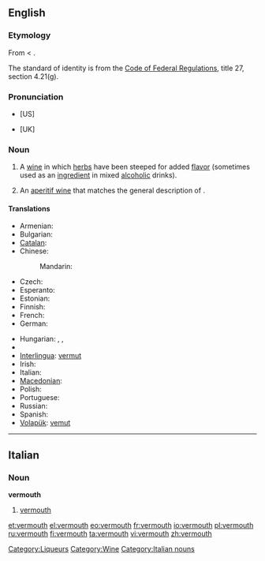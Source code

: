 {{wikipedia}}
==English==

===Etymology===
From {{etyl|fr|en}} {{term|vermout|lang=fr}} < {{etyl|de}} {{term|Wermut||wormwood|lang=de}}.

The standard of identity is from the [[s:Code of Federal Regulations|Code of Federal Regulations]], title 27, section 4.21(g).
===Pronunciation===
* {{rhymes|uːθ}} [US]
* {{rhymes|əθ}} [UK]

===Noun===
{{en-noun}}

# A [[wine]] in which [[herb]]s have been steeped for added [[flavor]] (sometimes used as an [[ingredient]] in mixed [[alcoholic]] drinks).
# {{US|_|standard of identity}} An [[aperitif wine]] that matches the general description of {{term||vermouth}}.

====Translations====
{{trans-top|wine infused with herbs}}
* Armenian: {{t-|hy|վերմուտ|tr=vermut}}
* Bulgarian: {{t-|bg|вермут|m}}
* [[Catalan]]: {{t|ca|vermut|m}}
* Chinese:
*: Mandarin: {{t-|cmn|味美思|tr=wèiměisī|sc=Hani}}
* Czech: {{t-|cs|vermut|m}}
* Esperanto: {{t-|eo|vermuto|xs=Esperanto}}
* Estonian: {{t-|et|vermut}}
* Finnish: {{t-|fi|vermutti}}
* French: {{t+|fr|vermouth|m}}
* German: {{t+|de|Wermut|m}}
{{trans-mid}}
* Hungarian: {{t-|hu|vermut}}, {{t+|hu|ürmös}}, {{t-|hu|ürmösbor}}
* {{trreq|is}}
* [[Interlingua]]: [[vermut]]
* Irish: {{t|ga|fíon mormónta|m}}
* Italian: {{t-|it|vermut|m}}
* [[Macedonian]]: {{t-|mk|вермут|m|tr=vérmut}}
* Polish: {{t|pl|wermut|m}}
* Portuguese: {{t|pt|vermute|m}}
* Russian: {{t+|ru|вермут|m|tr=vérmut}}
* Spanish: {{t-|es|vermú|m}}
* [[Volapük]]: [[vemut]]
{{trans-bottom}}

[[Category:Liqueurs]]
[[Category:Wine]]

----

==Italian==

===Noun===
'''vermouth'''

# [[#English|vermouth]]

[[Category:Italian nouns]]

[[et:vermouth]]
[[el:vermouth]]
[[eo:vermouth]]
[[fr:vermouth]]
[[io:vermouth]]
[[pl:vermouth]]
[[ru:vermouth]]
[[fi:vermouth]]
[[ta:vermouth]]
[[vi:vermouth]]
[[zh:vermouth]]